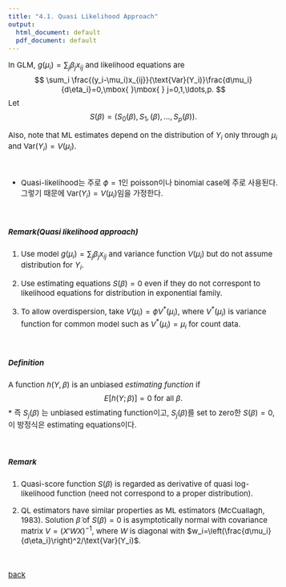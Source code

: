```yaml
---
title: "4.1. Quasi Likelihood Approach"
output:
  html_document: default
  pdf_document: default
---
```


<style type="text/css">
  
  body, td {
    font-size: 15px;
  }
pre {
  font-size: 15px
}
</style>



In GLM, $g(\mu_i)=\sum_j \beta_jx_{ij}$ and likelihood equations are
$$
\sum_i \frac{(y_i-\mu_i)x_{ij}}{\text{Var}(Y_i)}\frac{d\mu_i}{d\eta_i}=0,\mbox{ }\mbox{ } j=0,1,\ldots,p.
$$
Let 
$$
S(\beta)=(S_0(\beta), S_1,(\beta),\ldots,S_p(\beta)).
$$


Also, note that ML estimates depend on the distribution of $Y_i$ only through $\mu_i$ and $\text{Var}(Y_i)=V(\mu_i)$.

&nbsp;&nbsp;

  * Quasi-likelihood는 주로 $\phi=1$인 poisson이나 binomial case에 주로 사용된다. 그렇기 때문에 $\text{Var}(Y_i)=V(\mu_i)$임을 가정한다. 
  
&nbsp;&nbsp;

##### Remark(Quasi likelihood approach)
1. Use model $g(\mu_i)=\sum_j \beta_jx_{ij}$ and variance function $V(\mu_i)$ but do not assume distribution for $Y_i$.

2. Use estimating equations $S(\beta)=0$ even if they do not correspont to likelihood equations for distribution in exponential family.

3. To allow overdispersion, take $V(\mu_i)=\phi V^*(\mu_i)$, where $V^*(\mu_i)$ is variance function for common model such as  $V^*(\mu_i)=\mu_i$ for count data.

&nbsp;&nbsp;

##### Definition
A function $h(Y,\beta)$ is an unbiased *estimating function* if 
$$
E[h(Y;\beta)]=0 \mbox{ }\mbox{ for all }\beta.
$$
   * 즉 $S_j(\beta)$ 는 unbiased estimating function이고, $S_j(\beta)$를 set to zero한 $S(\beta)=0$, 이 방정식은 estimating equations이다. 
   
&nbsp;&nbsp;

##### Remark
1. Quasi-score function $S(\beta)$ is regarded as derivative of quasi log-likelihood function (need not correspond to a proper distribution).

2. QL estimators have similar properties as ML estimators (McCuallagh, 1983). Solution $\hat\beta$ of $S(\beta)=0$ is asymptotically normal with covariance matrix $V=(X'WX)^{-1}$, where $W$ is diagonal with $w_i=\left(\frac{d\mu_i}{d\eta_i}\right)^2/\text{Var}(Y_i)$. 

&nbsp;&nbsp;

[back](../glm.html)

